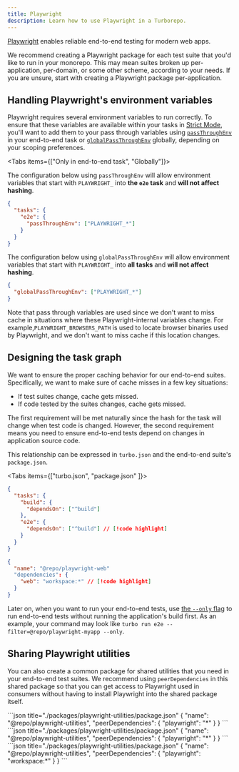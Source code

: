 ```yaml
---
title: Playwright
description: Learn how to use Playwright in a Turborepo.
---
```



[Playwright](https://playwright.dev/) enables reliable end-to-end testing for modern web apps.

We recommend creating a Playwright package for each test suite that you'd like to run in your monorepo. This may mean suites broken up per-application, per-domain, or some other scheme, according to your needs. If you are unsure, start with creating a Playwright package per-application.

## Handling Playwright's environment variables

Playwright requires several environment variables to run correctly. To ensure that these variables are available within your tasks in [Strict Mode](/repo/docs/crafting-your-repository/using-environment-variables#strict-mode), you'll want to add them to your pass through variables using [`passThroughEnv`](/repo/docs/reference/configuration#passthroughenv) in your end-to-end task or [`globalPassThroughEnv`](/repo/docs/reference/configuration#globalpassthroughenv) globally, depending on your scoping preferences.

<Tabs items={["Only in end-to-end task", "Globally"]}>

<Tab value="Only in end-to-end task">

The configuration below using `passThroughEnv` will allow environment variables that start with `PLAYWRIGHT_` into **the `e2e` task** and **will not affect hashing**.

```json title="./turbo.json"
{
  "tasks": {
    "e2e": {
      "passThroughEnv": ["PLAYWRIGHT_*"]
    }
  }
}
```

</Tab>
<Tab value="Globally">

The configuration below using `globalPassThroughEnv` will allow environment variables that start with `PLAYWRIGHT_` into **all tasks** and **will not affect hashing**.

```json title="./turbo.json"
{
  "globalPassThroughEnv": ["PLAYWRIGHT_*"]
}
```

</Tab>

</Tabs>

Note that pass through variables are used since we don't want to miss cache in situations where these Playwright-internal variables change. For example,`PLAYWRIGHT_BROWSERS_PATH` is used to locate browser binaries used by Playwright, and we don't want to miss cache if this location changes.

## Designing the task graph

We want to ensure the proper caching behavior for our end-to-end suites. Specifically, we want to make sure of cache misses in a few key situations:

- If test suites change, cache gets missed.
- If code tested by the suites changes, cache gets missed.

The first requirement will be met naturally since the hash for the task will change when test code is changed. However, the second requirement means you need to ensure end-to-end tests depend on changes in application source code.

This relationship can be expressed in `turbo.json` and the end-to-end suite's `package.json`.

<Tabs items={["turbo.json", "package.json" ]}>

<Tab value="turbo.json">

```json title="./turbo.json"
{
  "tasks": {
    "build": {
      "dependsOn": ["^build"]
    },
    "e2e": {
      "dependsOn": ["^build"] // [!code highlight]
    }
  }
}
```

</Tab>

<Tab value="package.json">

```json title="./tooling/playwright-web/package.json"
{
  "name": "@repo/playwright-web"
  "dependencies": {
    "web": "workspace:*" // [!code highlight]
  }
}
```

</Tab>

</Tabs>

Later on, when you want to run your end-to-end tests, use [the `--only` flag](/repo/docs/reference/run#--only) to run end-to-end tests without running the application's build first. As an example, your command may look like `turbo run e2e --filter=@repo/playwright-myapp --only`.

## Sharing Playwright utilities

You can also create a common package for shared utilities that you need in your end-to-end test suites. We recommend using `peerDependencies` in this shared package so that you can get access to Playwright used in consumers without having to install Playwright into the shared package itself.

<PackageManagerTabs>

<Tab>
```json title="./packages/playwright-utilities/package.json"
{
 "name": "@repo/playwright-utilities",
 "peerDependencies": {
   "playwright": "*"
}
}
```

</Tab>

<Tab>
```json title="./packages/playwright-utilities/package.json"
{
  "name": "@repo/playwright-utilities",
  "peerDependencies": {
    "playwright": "*"
}
}
```
</Tab>

<Tab>
```json title="./packages/playwright-utilities/package.json"
{
  "name": "@repo/playwright-utilities",
  "peerDependencies": {
    "playwright": "workspace:*"
}
}
```
</Tab>

</PackageManagerTabs>
